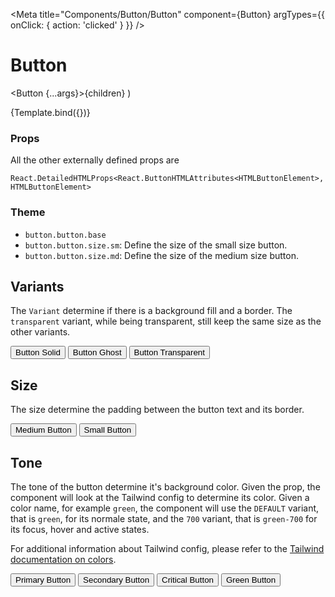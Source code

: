 
<Meta
  title="Components/Button/Button"
  component={Button}
  argTypes={{ onClick: { action: 'clicked' } }}
/>

# Button

  <Button {...args}>{children}</Button>
)

<Canvas>
  <Story name="Default" args={{ children: 'Default Button' }}>
    {Template.bind({})}
  </Story>
</Canvas>

### Props

<ArgsTable story="Default" />

All the other externally defined props are

```
React.DetailedHTMLProps<React.ButtonHTMLAttributes<HTMLButtonElement>, HTMLButtonElement>
```

### Theme

- `button.button.base`
- `button.button.size.sm`: Define the size of the small size button.
- `button.button.size.md`: Define the size of the medium size button.

## Variants

The `Variant` determine if there is a background fill and a border. The `transparent` variant, while being transparent, still keep the same size as the other variants.

<Canvas>
  <Story name="VariantSolid">
    <Button variant={Variant.solid}>Button Solid</Button>
  </Story>
  <Story name="VariantGhost">
    <Button variant={Variant.ghost}>Button Ghost</Button>
  </Story>
  <Story name="VariantTransparent">
    <Button variant={Variant.transparent}>Button Transparent</Button>
  </Story>
</Canvas>

## Size

The size determine the padding between the button text and its border.

<Canvas>
  <Story name="SizeMd">
    <Button size={Size.md}>Medium Button</Button>
  </Story>
  <Story name="SizeSm">
    <Button size={Size.sm}>Small Button</Button>
  </Story>
</Canvas>

## Tone

The tone of the button determine it's background color. Given the prop, the component will look at the Tailwind config to determine its color. Given a color name, for example `green`, the component will use the `DEFAULT` variant, that is `green`, for its normale state, and the `700` variant, that is `green-700` for its focus, hover and active states.

For additional information about Tailwind config, please refer to the [Tailwind documentation on colors](https://tailwindcss.com/docs/customizing-colors).

<Canvas>
  <Story name="Primary">
    <Button tone={Tone.primary}>Primary Button</Button>
  </Story>
  <Story name="Secondary">
    <Button tone={Tone.secondary}>Secondary Button</Button>
  </Story>
  <Story name="Critical">
    <Button tone={Tone.critical}>Critical Button</Button>
  </Story>
  <Story name="CustomGreen">
    <Button tone="green">Green Button</Button>
  </Story>
</Canvas>
